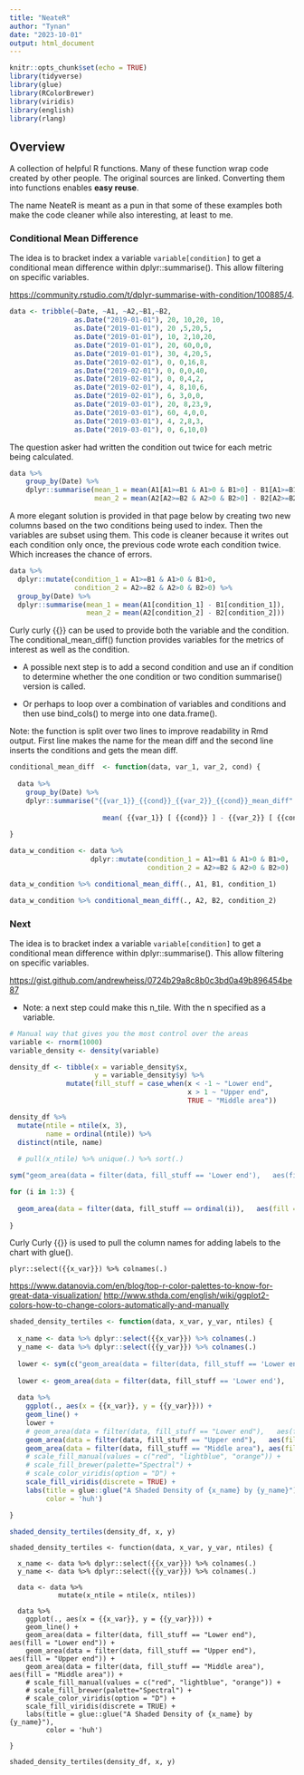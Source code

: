 ```yaml
---
title: "NeateR"
author: "Tynan"
date: "2023-10-01"
output: html_document
---
```


```r
knitr::opts_chunk$set(echo = TRUE)
library(tidyverse)
library(glue) 
library(RColorBrewer)
library(viridis)
library(english)
library(rlang)
```

## Overview {.tabset}

A collection of helpful R functions. Many of these function wrap code created by other people. The original sources are linked. Converting them into functions enables **easy reuse**.

The name NeateR is meant as a pun in that some of these examples both make the code cleaner while also interesting, at least to me.

### Conditional Mean Difference

The idea is to bracket index a variable `variable[condition]` to get a conditional mean difference within dplyr::summarise(). This allow filtering on specific variables.

<https://community.rstudio.com/t/dplyr-summarise-with-condition/100885/4>.

```r
data <- tribble(~Date, ~A1, ~A2,~B1,~B2,
                as.Date("2019-01-01"), 20, 10,20, 10,
                as.Date("2019-01-01"), 20 ,5,20,5,
                as.Date("2019-01-01"), 10, 2,10,20,
                as.Date("2019-01-01"), 20, 60,0,0,
                as.Date("2019-01-01"), 30, 4,20,5,
                as.Date("2019-02-01"), 0, 0,16,8,
                as.Date("2019-02-01"), 0, 0,0,40,
                as.Date("2019-02-01"), 0, 0,4,2,
                as.Date("2019-02-01"), 4, 8,10,6,
                as.Date("2019-02-01"), 6, 3,0,0,
                as.Date("2019-03-01"), 20, 8,23,9,
                as.Date("2019-03-01"), 60, 4,0,0,
                as.Date("2019-03-01"), 4, 2,8,3,
                as.Date("2019-03-01"), 0, 6,10,0)
```

The question asker had written the condition out twice for each metric being calculated.

```r
data %>%
    group_by(Date) %>%
    dplyr::summarise(mean_1 = mean(A1[A1>=B1 & A1>0 & B1>0] - B1[A1>=B1 & A1>0 & B1>0]),
                     mean_2 = mean(A2[A2>=B2 & A2>0 & B2>0] - B2[A2>=B2 & A2>0 & B2>0]))
```

A more elegant solution is provided in that page below by creating two new columns based on the two conditions being used to index. Then the variables are subset using them. This code is cleaner because it writes out each condition only once, the previous code wrote each condition twice. Which increases the chance of errors.

```r
data %>%
  dplyr::mutate(condition_1 = A1>=B1 & A1>0 & B1>0,
                condition_2 = A2>=B2 & A2>0 & B2>0) %>%
  group_by(Date) %>%
  dplyr::summarise(mean_1 = mean(A1[condition_1] - B1[condition_1]),
                   mean_2 = mean(A2[condition_2] - B2[condition_2]))
```

Curly curly {{}} can be used to provide both the variable and the condition. The conditional_mean_diff() function provides variables for the metrics of interest as well as the condition.

  * A possible next step is to add a second condition and use an if condition to determine whether the one condition or two condition summarise() version is called.
  
  * Or perhaps to loop over a combination of variables and conditions and then use bind_cols() to merge into one data.frame(). 
  
Note: the function is split over two lines to improve readability in Rmd output. First line makes the name for the mean diff and the second line inserts the conditions and gets the mean diff.  

```r

conditional_mean_diff  <- function(data, var_1, var_2, cond) {
  
  data %>% 
    group_by(Date) %>%
    dplyr::summarise("{{var_1}}_{{cond}}_{{var_2}}_{{cond}}_mean_diff" := 
                        
                       mean( {{var_1}} [ {{cond}} ] - {{var_2}} [ {{cond}} ] ))
  
}

data_w_condition <- data %>% 
                    dplyr::mutate(condition_1 = A1>=B1 & A1>0 & B1>0,
                                  condition_2 = A2>=B2 & A2>0 & B2>0) 

data_w_condition %>% conditional_mean_diff(., A1, B1, condition_1) 

data_w_condition %>% conditional_mean_diff(., A2, B2, condition_2)

```

### Next

The idea is to bracket index a variable `variable[condition]` to get a conditional mean difference within dplyr::summarise(). This allow filtering on specific variables.

<https://gist.github.com/andrewheiss/0724b29a8c8b0c3bd0a49b896454be87> 

* Note: a next step could make this n_tile. With the n specified as a variable. 

```r
# Manual way that gives you the most control over the areas
variable <- rnorm(1000)
variable_density <- density(variable)

density_df <- tibble(x = variable_density$x, 
                     y = variable_density$y) %>%
              mutate(fill_stuff = case_when(x < -1 ~ "Lower end",
                                            x > 1 ~ "Upper end",
                                            TRUE ~ "Middle area"))
```

```r
density_df %>% 
  mutate(ntile = ntile(x, 3),
         name = ordinal(ntile)) %>% 
  distinct(ntile, name) 
  
  # pull(x_ntile) %>% unique(.) %>% sort(.)

sym("geom_area(data = filter(data, fill_stuff == 'Lower end'),   aes(fill = 'Lower end'))")
```

```r
for (i in 1:3) {
  
  geom_area(data = filter(data, fill_stuff == ordinal(i)),   aes(fill = ordinal(i))) 
  
}
```

Curly Curly {{}} is used to pull the column names for adding labels to the chart with glue().

`plyr::select({{x_var}}) %>% colnames(.)`

<https://www.datanovia.com/en/blog/top-r-color-palettes-to-know-for-great-data-visualization/>
<http://www.sthda.com/english/wiki/ggplot2-colors-how-to-change-colors-automatically-and-manually> 

```r
shaded_density_tertiles <- function(data, x_var, y_var, ntiles) {
  
  x_name <- data %>% dplyr::select({{x_var}}) %>% colnames(.)
  y_name <- data %>% dplyr::select({{y_var}}) %>% colnames(.) 
  
  lower <- sym(c("geom_area(data = filter(data, fill_stuff == 'Lower end'),   aes(fill = 'Lower end'))"))
  
  lower <- geom_area(data = filter(data, fill_stuff == 'Lower end'),   aes(fill = 'Lower end'))
  
  data %>% 
    ggplot(., aes(x = {{x_var}}, y = {{y_var}})) +
    geom_line() +
    lower +
    # geom_area(data = filter(data, fill_stuff == "Lower end"),   aes(fill = "Lower end")) +
    geom_area(data = filter(data, fill_stuff == "Upper end"),   aes(fill = "Upper end")) +
    geom_area(data = filter(data, fill_stuff == "Middle area"), aes(fill = "Middle area")) +
    # scale_fill_manual(values = c("red", "lightblue", "orange")) + 
    # scale_fill_brewer(palette="Spectral") +
    # scale_color_viridis(option = "D") +
    scale_fill_viridis(discrete = TRUE) +
    labs(title = glue::glue("A Shaded Density of {x_name} by {y_name}"),
         color = 'huh') 

}

shaded_density_tertiles(density_df, x, y)
```

```rshaded_density_ntiles

shaded_density_tertiles <- function(data, x_var, y_var, ntiles) {
  
  x_name <- data %>% dplyr::select({{x_var}}) %>% colnames(.)
  y_name <- data %>% dplyr::select({{y_var}}) %>% colnames(.) 
  
  data <- data %>%
            mutate(x_ntile = ntile(x, ntiles))
  
  data %>% 
    ggplot(., aes(x = {{x_var}}, y = {{y_var}})) +
    geom_line() +
    geom_area(data = filter(data, fill_stuff == "Lower end"),   aes(fill = "Lower end")) +
    geom_area(data = filter(data, fill_stuff == "Upper end"),   aes(fill = "Upper end")) +
    geom_area(data = filter(data, fill_stuff == "Middle area"), aes(fill = "Middle area")) +
    # scale_fill_manual(values = c("red", "lightblue", "orange")) + 
    # scale_fill_brewer(palette="Spectral") +
    # scale_color_viridis(option = "D") +
    scale_fill_viridis(discrete = TRUE) +
    labs(title = glue::glue("A Shaded Density of {x_name} by {y_name}"),
         color = 'huh') 

}

shaded_density_tertiles(density_df, x, y)
```

